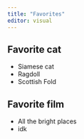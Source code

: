 ```yaml
---
title: "Favorites"
editor: visual
---
```


## Favorite cat

- Siamese cat
- Ragdoll
- Scottish Fold

## Favorite film

- All the bright places
- idk